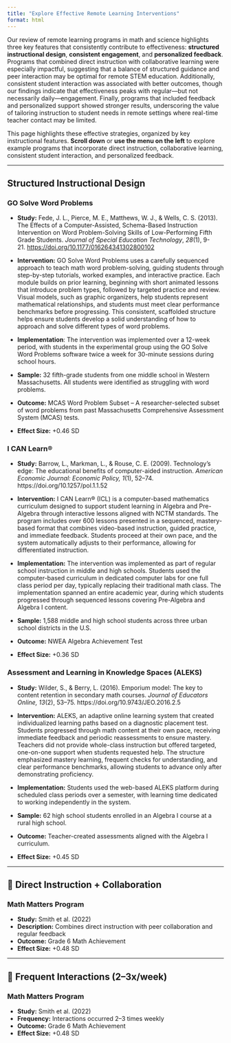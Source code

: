 ```yaml
---
title: "Explore Effective Remote Learning Interventions"
format: html
---
```


Our review of remote learning programs in math and science highlights three key features that consistently contribute to effectiveness: **structured instructional design**, **consistent engagement**, and **personalized feedback**. Programs that combined direct instruction with collaborative learning were especially impactful, suggesting that a balance of structured guidance and peer interaction may be optimal for remote STEM education. Additionally, consistent student interaction was associated with better outcomes, though our findings indicate that effectiveness peaks with regular—but not necessarily daily—engagement. Finally, programs that included feedback and personalized support showed stronger results, underscoring the value of tailoring instruction to student needs in remote settings where real-time teacher contact may be limited.

This page highlights these effective strategies, organized by key instructional features. **Scroll down** or **use the menu on the left** to explore example programs that incorporate direct instruction, collaborative learning, consistent student interaction, and personalized feedback.

------------------------------------------------------------------------

## Structured Instructional Design

### [GO Solve Word Problems]{.intervention-title}

::: custom-card
-   **Study:** Fede, J. L., Pierce, M. E., Matthews, W. J., & Wells, C. S. (2013). The Effects of a Computer-Assisted, Schema-Based Instruction Intervention on Word Problem-Solving Skills of Low-Performing Fifth Grade Students. *Journal of Special Education Technology*, *28*(1), 9-21. <https://doi.org/10.1177/016264341302800102>

-   **Intervention:** GO Solve Word Problems uses a carefully sequenced approach to teach math word problem-solving, guiding students through step-by-step tutorials, worked examples, and interactive practice. Each module builds on prior learning, beginning with short animated lessons that introduce problem types, followed by targeted practice and review. Visual models, such as graphic organizers, help students represent mathematical relationships, and students must meet clear performance benchmarks before progressing. This consistent, scaffolded structure helps ensure students develop a solid understanding of how to approach and solve different types of word problems.

-   **Implementation**: The intervention was implemented over a 12-week period, with students in the experimental group using the GO Solve Word Problems software twice a week for 30-minute sessions during school hours.

-   **Sample:** 32 fifth-grade students from one middle school in Western Massachusetts. All students were identified as struggling with word problems.

-   **Outcome:** MCAS Word Problem Subset – A researcher-selected subset of word problems from past Massachusetts Comprehensive Assessment System (MCAS) tests.

-   **Effect Size:** +0.46 SD
:::

### [I CAN Learn®]{.intervention-title}

::: custom-card
-   **Study:** Barrow, L., Markman, L., & Rouse, C. E. (2009). Technology’s edge: The educational benefits of computer-aided instruction. *American Economic Journal: Economic Policy, 1*(1), 52–74. https://doi.org/10.1257/pol.1.1.52

-   **Intervention:** I CAN Learn® (ICL) is a computer-based mathematics curriculum designed to support student learning in Algebra and Pre-Algebra through interactive lessons aligned with NCTM standards. The program includes over 600 lessons presented in a sequenced, mastery-based format that combines video-based instruction, guided practice, and immediate feedback. Students proceed at their own pace, and the system automatically adjusts to their performance, allowing for differentiated instruction.

-   **Implementation:** The intervention was implemented as part of regular school instruction in middle and high schools. Students used the computer-based curriculum in dedicated computer labs for one full class period per day, typically replacing their traditional math class. The implementation spanned an entire academic year, during which students progressed through sequenced lessons covering Pre-Algebra and Algebra I content.

-   **Sample:** 1,588 middle and high school students across three urban school districts in the U.S.

-   **Outcome:** NWEA Algebra Achievement Test

-   **Effect Size:** +0.36 SD
:::

### [Assessment and Learning in Knowledge Spaces (ALEKS)]{.intervention-title}

::: custom-card
-   **Study:** Wilder, S., & Berry, L. (2016). Emporium model: The key to content retention in secondary math courses. *Journal of Educators Online, 13*(2), 53–75. https://doi.org/10.9743/JEO.2016.2.5

-   **Intervention:** ALEKS, an adaptive online learning system that created individualized learning paths based on a diagnostic placement test. Students progressed through math content at their own pace, receiving immediate feedback and periodic reassessments to ensure mastery. Teachers did not provide whole-class instruction but offered targeted, one-on-one support when students requested help. The structure emphasized mastery learning, frequent checks for understanding, and clear performance benchmarks, allowing students to advance only after demonstrating proficiency.

-   **Implementation:** Students used the web-based ALEKS platform during scheduled class periods over a semester, with learning time dedicated to working independently in the system.

-   **Sample:** 62 high school students enrolled in an Algebra I course at a rural high school.

-   **Outcome:** Teacher-created assessments aligned with the Algebra I curriculum.

-   **Effect Size:** +0.45 SD
:::

------------------------------------------------------------------------

## 👥 Direct Instruction + Collaboration

### Math Matters Program

-   **Study:** Smith et al. (2022)\
-   **Description:** Combines direct instruction with peer collaboration and regular feedback\
-   **Outcome:** Grade 6 Math Achievement\
-   **Effect Size:** +0.48 SD

------------------------------------------------------------------------

## 🔁 Frequent Interactions (2–3x/week)

### Math Matters Program

-   **Study:** Smith et al. (2022)\
-   **Frequency:** Interactions occurred 2–3 times weekly\
-   **Outcome:** Grade 6 Math Achievement\
-   **Effect Size:** +0.48 SD
